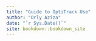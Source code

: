 ```yaml
--- 
title: "Guide to OptiTrack Use"
author: "Orly Aziza"
date: "`r Sys.Date()`"
site: bookdown::bookdown_site
---
```




